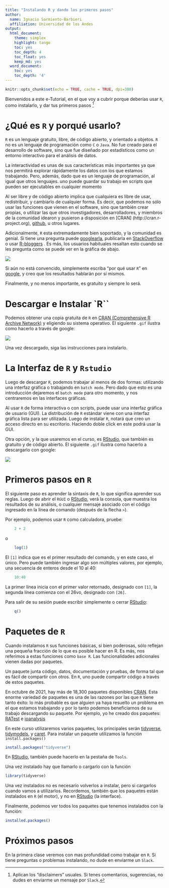 ```yaml
---
title: "Instalando R y dando los primeros pasos"
author:
  name: Ignacio Sarmiento-Barbieri
  affiliation: Universidad de los Andes
output:
  html_document:
    theme: simplex
    highlight: tango
    toc: yes
    toc_depth: 4
    toc_float: yes
    keep_md: yes
  word_document:
    toc: yes
    toc_depth: '4'
---
```


```r
knitr::opts_chunk$set(echo = TRUE, cache = TRUE, dpi=300)
```



Bienvenidos a este e-Tutorial, en el que voy a cubrir porque deberías usar `R`, como instalarlo, y dar tus primeros pasos
[^fn-1] 


[^fn-1]: Aplican los "disclaimers" usuales. Si tenes comentarios, sugerencias, no dudes en enviarme un mensaje por `Slack`.

# ¿Qué es `R` y porqué usarlo?


`R` es un lenguaje gratuito, libre, de código abierto, y orientado a objetos. `R` no es un lenguaje de programación como `C` o `Java`. No fue creado para el desarrollo de software, sino que fue diseñado por estadísticos como un entorno interactivo para el análisis de datos. 


La interactividad es unas de sus características más importantes ya que nos permitirá explorar rápidamente los datos con los que estamos trabajando. Pero, además, dado que es un lenguaje de programación, al igual que otros lenguajes. uno puede guardar su trabajo en scripts que pueden ser ejecutables en cualquier momento
 
Al ser libre y de código abierto implica que cualquiera es libre de usar, redistribuir, y cambiarlo de cualquier forma. Es decir, que podemos no sólo usar las funciones que vienen en el software, sino que también crear propias, o utilizar las que otros investigadores, desarrolladores, y miembros de la comunidad idearon y pusieron a disposición en [CRAN] (http://cran.r-project.org), [github]( https://github.com/), u otros lugares.

Adicionalmente, `R`  esta extremadamente bien soportado, y la comunidad es genial. Si tiene una pregunta puede [googlearla](<http://www.google.com>), publicarla en [StackOverflow](<http://stackoverflow.com/>) o usar [R-bloggers ](<http://www.r-bloggers.com/>) . Es más, los usuarios habituales resaltan esto cuando se les pregunta como se puede ver en la gráfica de abajo.

![](aux/Rbest.png)

Si aún no está convencido, simplemente escriba "por qué usar `R`" en [google](<http://www.google.com>), y creo que los resultados hablarán por sí mismos. 

Finalmente, y no menos importante, es gratuito y siempre lo será.







# Descargar e Instalar `R``

Podemos obtener una copia gratuita de `R` en [CRAN (Comprehensive R Archive Network)](<http://cran.r-project.org>) y eligiendo su sistema operativo. El siguiente  `.gif` ilustra como hacerlo a través de google:


![](aux/Download_R.gif)

Una vez descargado, siga las instrucciones para instalarlo.



# La Interfaz de `R` y `Rstudio`

Luego de descargar `R`, podemos trabajar al menos de dos formas: utilizando una interfaz gráfica o trabajando en `batch mode`. Pero dado que esto es una introducción dejaremos el `batch mode` para otro momento, y nos centraremos en las interfaces gráficas.  

Al usar `R` de forma interactiva o con scripts, puede usar una interfaz gráfica de usuario (GUI). La distribución de `R` estándar viene con una interfaz gráfica lista para ser utilizada. Luego de instalar `R`, notará que creo un  acceso directo en su escritorio. Haciendo doble click en este podrá usar la GUI.

Otra opción, y la que usaremos en el curso, es [RStudio](https://www.rstudio.com/), que también es gratuito y de código abierto. El siguiente  `.gif` ilustra como hacerlo a descargarlo con google:




![](aux/Download_Rstudio.gif)

# Primeros pasos en `R`

El siguiente paso es aprender la sintaxis de `R`, lo que significa aprender sus reglas. Luego de abrir el `RGUI` o [RStudio](https://www.rstudio.com/), verá la consola, que muestra los resultados de su análisis, o cualquier mensaje asociado con el código  ingresado en la línea de comando (después de la flecha `>`).

Por ejemplo, podemos usar `R` como calculadora, pruebe:



```r
    2 + 2
```   

o

```r
    log(1)
```   

El `[1]` indica  que es el primer resultado del comando, y en este caso, el único. Pero puede también ingresar algo son múltiples valores, por ejemplo, una secuencia de enteros desde el 10 al 40:
 
```r
    10:40
```   

La primer línea  inicia con el primer valor retornado, designado con `[1]`, la segunda línea  comienza con el 26vo, designado con `[26]`.


Para salir de su sesión puede escribir simplemente o cerrar [RStudio](https://www.rstudio.com/):

```r
    q()
```


# Paquetes de `R`

Cuando instalamos `R` sus funciones básicas, si bien poderosas, sólo reflejan una pequeña fracción de lo que es posible hacer en R. Es más, nos referimos a estas funciones como `base R`. Las funcionalidades adicionales vienen dadas por paquetes.

Un paquete junta código, datos, documentación y pruebas, de forma tal que es fácil de compartir con otros. En `R`, uno puede compartir código a través de estos paquetes. 

En octubre de 2021, hay más de 18,300 paquetes disponibles [CRAN](<http://cran.r-project.org>). Esta enorme variedad de paquetes es una de las razones por las que `R` tiene tanto éxito: lo más probable es que alguien ya haya resuelto un problema en el que estamos trabajando y por lo tanto podemos beneficiarnos de su trabajo descargando su paquete. Por ejemplo, yo he creado dos paquetes: [RATest](https://cran.r-project.org/web/packages/RATest/index.html) e [ioanalysis](https://cran.r-project.org/web/packages/ioanalysis/)

En este curso utilizaremos varios paquetes, los principales serán [tidyverse](https://www.tidyverse.org/), [tidymodels](https://www.tidymodels.org/), y [caret](https://cran.r-project.org/web/packages/caret/index.html). Para instalar un paquete utilizamos la función `install.packages()`

```r
install.packages("tidyverse")
```

En [RStudio](https://www.rstudio.com/), también puede hacerlo en la pestaña de `Tools`. 

Una vez instalado hay que llamarlo o cargarlo con la función

```r
library(tidyverse)
```

Una vez instalados no es necesario volverlos a instalar, pero si cargarlos cuando vamos a utilizarlos. Recordemos, también que los paquetes están instalados en `R` (el motor), y no en [RStudio](https://www.rstudio.com/) (la interface).

Finalmente, podemos ver todos los paquetes que tenemos instalados con la función:

```r
installed.packages()
```


# Próximos pasos

En la primera clase veremos con mas profundidad como trabajar en `R`. Si tiene preguntas o problemas instalando, no dude en enviarme un `Slack`.


